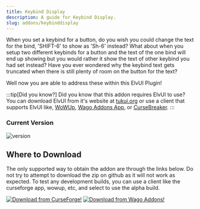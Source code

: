```yaml
---
title: Keybind Display
description: A guide for Keybind Display.
slug: addons/keybinddisplay
---
```



<Background />

When you set a keybind for a button, do you wish you could change the text for the bind, 'SHIFT-6' to show as 'Sh-6' instead?
What about when you setup two different keybinds for a button and the text of the one bind will end up showing but you would rather it show the text of other keybind you had set instead? Have you ever wondered why the keybind text gets truncated when there is still plenty of room on the button for the text?

Well now you are able to address these within this ElvUI Plugin!

:::tip[Did you know?]
Did you know that this addon requires ElvUI to use? You can download ElvUI from it's website at [tukui.org](https://tukui.org/elvui) or use a client that supports ElvUI like, [WoWUp](https://wowup.io/), [Wago Addons App](https://addons.wago.io/app), or [CurseBreaker](https://github.com/AcidWeb/CurseBreaker).
:::

### Current Version
<img src="https://img.shields.io/github/v/tag/repooc/ElvUI_KeybindDisplay?style=for-the-badge&label=%20" alt="version" data-zoom-off />

## Where to Download
The only supported way to obtain the addon are through the links below. Do not try to attempt to download the zip on github as it will not work as expected. To test any development builds, you can use a client like the curseforge app, wowup, etc, and select to use the alpha build.

<FluidGrid minColumnWidth="20rem">
  <a href="https://www.curseforge.com/wow/addons/keybinddisplay-elvui-plugin"><img src="/images/CurseForgeBanner.png" alt="Download from CurseForge!" data-zoom-off /></a>
  <a href="https://addons.wago.io/addons/elvui-keybinddisplay"><img src="/images/WagoBanner.png" alt="Download from Wago Addons!" data-zoom-off /></a>
</FluidGrid>
